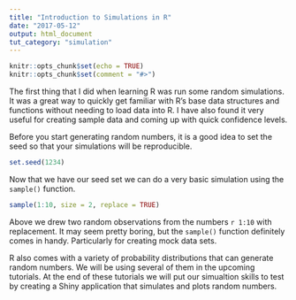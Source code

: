 ```yaml
---
title: "Introduction to Simulations in R"
date: "2017-05-12"
output: html_document
tut_category: "simulation"
---
```


```r
knitr::opts_chunk$set(echo = TRUE)
knitr::opts_chunk$set(comment = "#>")
```

The first thing that I did when learning R was run some random simulations.  It was a great way to quickly get familiar with R's base data structures and functions without needing to load data into R.  I have also found it very useful for creating sample data and coming up with quick confidence levels.  

Before you start generating random numbers, it is a good idea to set the seed so that your simulations will be reproducible.

```r
set.seed(1234)
```

Now that we have our seed set we can do a very basic simulation using the `sample()` function.

```r
sample(1:10, size = 2, replace = TRUE)
```

Above we drew two random observations from the numbers `r 1:10` with replacement.  It may seem pretty boring, but the `sample()` function definitely comes in handy.  Particularly for creating mock data sets.  

R also comes with a variety of probability distributions that can generate random numbers.  We will be using several of them in the upcoming tutorials.  At the end of these tutorials we will put our simualtion skills to test by creating a Shiny application that simulates and plots random numbers.
